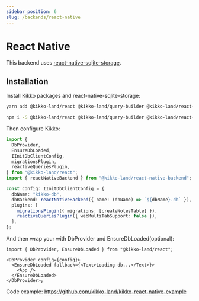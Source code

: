 ```yaml
---
sidebar_position: 6
slug: /backends/react-native
---
```



# React Native

This backend uses [react-native-sqlite-storage](https://github.com/andpor/react-native-sqlite-storage).

## Installation

Install Kikko packages and react-native-sqlite-storage:

<Tabs>
  <TabItem value="yarn" label="yarn" default>

```bash
yarn add @kikko-land/react @kikko-land/query-builder @kikko-land/react-native-backend react-native-sqlite-storage
```

  </TabItem>
  <TabItem value="npm" label="npm">

```bash
npm i -S @kikko-land/react @kikko-land/query-builder @kikko-land/react-native-backend react-native-sqlite-storage
```

  </TabItem>
</Tabs>

Then configure Kikko:

```typescript
import {
  DbProvider,
  EnsureDbLoaded,
  IInitDbClientConfig,
  migrationsPlugin,
  reactiveQueriesPlugin,
} from "@kikko-land/react";
import { reactNativeBackend } from "@kikko-land/react-native-backend";

const config: IInitDbClientConfig = {
  dbName: "kikko-db",
  dbBackend: reactNativeBackend({ name: (dbName) => `${dbName}.db` }),
  plugins: [
    migrationsPlugin({ migrations: [createNotesTable] }),
    reactiveQueriesPlugin({ webMultiTabSupport: false }),
  ],
};
```

And then wrap your with DbProvider and EnsureDbLoaded(optional):

```tsx
import { DbProvider, EnsureDbLoaded } from "@kikko-land/react";

<DbProvider config={config}>
  <EnsureDbLoaded fallback={<Text>Loading db...</Text>}>
    <App />
  </EnsureDbLoaded>
</DbProvider>;
```

Code example: https://github.com/kikko-land/kikko-react-native-example
